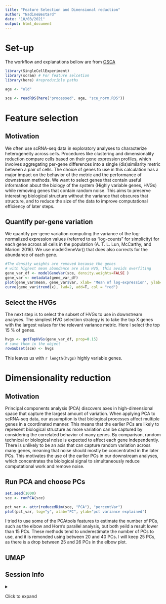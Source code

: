 ```yaml
---
title: "Feature Selection and Dimensional reduction"
author: "NadineBestard"
date: "10/03/2021"
output: html_document
---
```


# Set-up

The workflow and explanations bellow are from [OSCA](https://bioconductor.org/books/release/OSCA/dimensionality-reduction.html)

```r
library(SingleCellExperiment)
library(scran) # For feature selcetion
library(here) #reproducible paths
```

```r
age <- "old"
```

```r
sce <- readRDS(here("processed", age, "sce_norm.RDS"))
```

# Feature selection

## Motivation

We often use scRNA-seq data in exploratory analyses to characterize heterogeneity across cells. Procedures like clustering and dimensionality reduction compare cells based on their gene expression profiles, which involves aggregating per-gene differences into a single (dis)similarity metric between a pair of cells. The choice of genes to use in this calculation has a major impact on the behavior of the metric and the performance of downstream methods. We want to select genes that contain useful information about the biology of the system (Highly variable genes, HVGs) while removing genes that contain random noise. This aims to preserve interesting biological structure without the variance that obscures that structure, and to reduce the size of the data to improve computational efficiency of later steps.

## Quantify per-gene variation

We quantify per-gene variation computing the variance of the log-normalized expression values (referred to as "log-counts" for simplicity) for each gene across all cells in the population (A. T. L. Lun, McCarthy, and Marioni 2016). We use modelGeneVar() that does also corrects for the abundance of each gene.

```r
#The density weights are removed because the genes
# with highest mean abundance are also HVG, this avoids overfiting
gene_var_df <- modelGeneVar(sce, density.weights=FALSE )
gene_var <- metadata(gene_var_df)
plot(gene_var$mean, gene_var$var, xlab= "Mean of log-expression", ylab= "Variance of log-expression")
curve(gene_var$trend(x), lwd=2, add=T, col = "red")
```

## Select the HVGs

The next step is to select the subset of HVGs to use in downstream analyses. The simplest HVG selection strategy is to take the top X genes with the largest values for the relevant variance metric. Here I select the top 15 % of genes.

```r
hvgs <- getTopHVGs(gene_var_df, prop=0.15)
# save them in the object
rowSubset(sce) <- hvgs
```

This leaves us with `r length(hvgs)` highly variable genes.

# Dimensionality reduction

## Motivation
Principal components analysis (PCA) discovers axes in high-dimensional space that capture the largest amount of variation. When applying PCA to scRNA-seq data, our assumption is that biological processes affect multiple genes in a coordinated manner. This means that the earlier PCs are likely to represent biological structure as more variation can be captured by considering the correlated behavior of many genes. By comparison, random technical or biological noise is expected to affect each gene independently. There is unlikely to be an axis that can capture random variation across many genes, meaning that noise should mostly be concentrated in the later PCs. This motivates the use of the earlier PCs in our downstream analyses, which concentrates the biological signal to simultaneously reduce computational work and remove noise.



## Run PCA and choose PCs
```r
set.seed(1000)
sce <- runPCA(sce)
```

```r
pct_var <- attr(reducedDim(sce, "PCA"), "percentVar")
plot(pct_var, log="y", xlab="PC", ylab="pct variance explained")
```


I tried to use some of the PCAtools features to estimate
the number of PCs, such as the elbow and  Horn's parallel analysis, but both yeild a result lower than 15 PCs. These 
methods tend to underestimate the number of PCs to use, and 
it is remonded using between 20 and 40 PCs. 
I will keep 25 PCs, as there is a drop between 25 and 26 PCs in 
the elbow plot. 

## UMAP

## Session Info

<details>

<summary>

Click to expand

</summary>

```r
sessionInfo()
```

</details>
